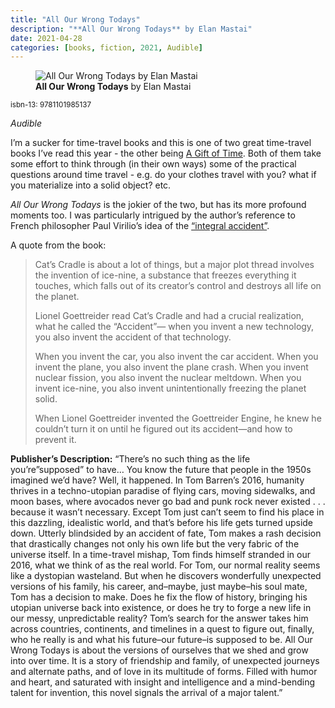 ```yaml
---
title: "All Our Wrong Todays"
description: "**All Our Wrong Todays** by Elan Mastai"
date: 2021-04-28
categories: [books, fiction, 2021, Audible]
---
```

![**All Our Wrong Todays** by Elan Mastai](all-our-wrong-todays.jpg){fig-align="left"}

<sup>isbn-13: 9781101985137</sup>

*Audible*

I'm a sucker for time-travel books and this is one of two great time-travel books
I've read this year - the other being [A Gift of Time](../2021-07-04-a-gift-of-time/index.qmd).
Both of them take some effort to think through (in their own ways) some of the
practical questions around time travel - e.g. do your clothes travel with you? what
if you materialize into a solid object? etc.

*All Our Wrong Todays* is the jokier of the two, but has its more profound moments too.
I was particularly intrigued by the author's reference to French philosopher Paul
Virilio's idea of the ["integral accident"](https://en.wikipedia.org/wiki/Paul_Virilio#The_integral_accident).

A quote from the book:

> Cat’s Cradle is about a lot of things, but a major plot thread involves the invention of ice-nine, a substance that freezes everything it touches, which falls out of its creator’s control and destroys all life on the planet.
>
> Lionel Goettreider read Cat’s Cradle and had a crucial realization, what he called the “Accident”— when you invent a new technology, you also invent the accident of that technology.
>
> When you invent the car, you also invent the car accident. When you invent the plane, you also invent the plane crash. When you invent nuclear fission, you also invent the nuclear meltdown. When you invent ice-nine, you also invent unintentionally freezing the planet solid.
>
> When Lionel Goettreider invented the Goettreider Engine, he knew he couldn’t turn it on until he figured out its accident—and how to prevent it.

**Publisher's Description:**
"There's no such thing as the life you're "supposed" to have... You know the
future that people in the 1950s imagined we'd have? Well, it happened. In
Tom Barren's 2016, humanity thrives in a techno-utopian paradise of flying
cars, moving sidewalks, and moon bases, where avocados never go bad and
punk rock never existed . . . because it wasn't necessary. Except Tom just
can't seem to find his place in this dazzling, idealistic world, and that's
before his life gets turned upside down. Utterly blindsided by an accident
of fate, Tom makes a rash decision that drastically changes not only his
own life but the very fabric of the universe itself. In a time-travel
mishap, Tom finds himself stranded in our 2016, what we think of as the
real world. For Tom, our normal reality seems like a dystopian wasteland.
But when he discovers wonderfully unexpected versions of his family, his
career, and--maybe, just maybe--his soul mate, Tom has a decision to make.
Does he fix the flow of history, bringing his utopian universe back into
existence, or does he try to forge a new life in our messy, unpredictable
reality? Tom's search for the answer takes him across countries,
continents, and timelines in a quest to figure out, finally, who he really
is and what his future--our future--is supposed to be. All Our Wrong Todays
is about the versions of ourselves that we shed and grow into over time. It
is a story of friendship and family, of unexpected journeys and alternate
paths, and of love in its multitude of forms. Filled with humor and heart,
and saturated with insight and intelligence and a mind-bending talent for
invention, this novel signals the arrival of a major talent."